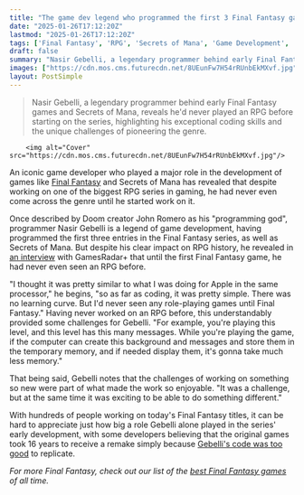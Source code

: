 ```yaml
---
title: "The game dev legend who programmed the first 3 Final Fantasy games says 'I'd never seen any role-playing games until Final Fantasy'"
date: "2025-01-26T17:12:20Z"
lastmod: "2025-01-26T17:12:20Z"
tags: ['Final Fantasy', 'RPG', 'Secrets of Mana', 'Game Development', 'Programming']
draft: false
summary: "Nasir Gebelli, a legendary programmer behind early Final Fantasy games and Secrets of Mana, reveals he'd never played an RPG before starting on the series, highlighting his exceptional coding skills and the unique challenges of pioneering the genre."
images: ["https://cdn.mos.cms.futurecdn.net/8UEunFw7H54rRUnbEkMXvf.jpg"]
layout: PostSimple
---
```

> Nasir Gebelli, a legendary programmer behind early Final Fantasy games and Secrets of Mana, reveals he'd never played an RPG before starting on the series, highlighting his exceptional coding skills and the unique challenges of pioneering the genre.


        <img alt="Cover" src="https://cdn.mos.cms.futurecdn.net/8UEunFw7H54rRUnbEkMXvf.jpg"/>
        
An iconic game developer who played a major role in the development of games like [Final Fantasy](https://www.gamesradar.com/final-fantasy-7-remake-guide/) and Secrets of Mana has revealed that despite working on one of the biggest RPG series in gaming, he had never even come across the genre until he started work on it.

Once described by Doom creator John Romero as his "programming god", programmer Nasir Gebelli is a legend of game development, having programmed the first three entries in the Final Fantasy series, as well as Secrets of Mana. But despite his clear impact on RPG history, he revealed in [an interview](https://www.gamesradar.com/games/final-fantasy/original-final-fantasy-programmer-reappears-after-years-of-silence-casually-says-writing-his-legendary-code-was-pretty-simple-and-it-could-even-be-better/) with GamesRadar+ that until the first Final Fantasy game, he had never even seen an RPG before.

"I thought it was pretty similar to what I was doing for Apple in the same processor," he begins, "so as far as coding, it was pretty simple. There was no learning curve. But I'd never seen any role-playing games until Final Fantasy." Having never worked on an RPG before, this understandably provided some challenges for Gebelli. "For example, you're playing this level, and this level has this many messages. While you're playing the game, if the computer can create this background and messages and store them in the temporary memory, and if needed display them, it's gonna take much less memory."

That being said, Gebelli notes that the challenges of working on something so new were part of what made the work so enjoyable. "It was a challenge, but at the same time it was exciting to be able to do something different."

With hundreds of people working on today's Final Fantasy titles, it can be hard to appreciate just how big a role Gebelli alone played in the series' early development, with some developers believing that the original games took 16 years to receive a remake simply because [Gebelli's code was too good](https://www.gamesradar.com/games/jrpg/final-fantasy-3s-programmer-is-so-legendary-that-people-are-starting-to-think-it-took-16-years-to-bring-back-the-jrpg-because-nobody-else-could-replicate-his-code/) to replicate.

*For more Final Fantasy, check out our list of the *[<em>best Final Fantasy games</em>](https://www.gamesradar.com/best-final-fantasy-games/)* of all time.*
        
